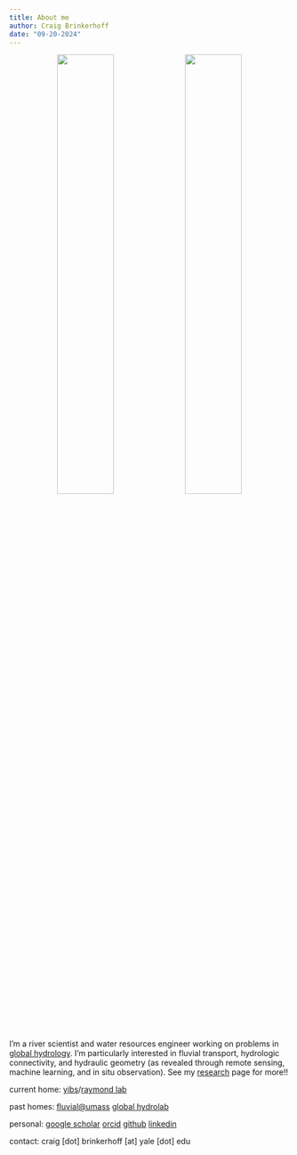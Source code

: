 ```yaml
---
title: About me
author: Craig Brinkerhoff
date: "09-20-2024"
---
```


<center>

![](pic.jpg){width=45%} ![](pic2.jpg){width=45%}

</center>

I’m a river scientist and water resources engineer working on problems in [global hydrology](https://agupubs.onlinelibrary.wiley.com/doi/abs/10.1029/WR022i09Sp0006S){target="_blank"}. I'm particularly interested in fluvial transport, hydrologic connectivity, and hydraulic geometry (as revealed through remote sensing, machine learning, and in situ observation). See my [research](/research/) page for more!!

current home: <a href="https://yibs.yale.edu/" target="_blank">yibs</a>/<a href="https://raymond-lab.yale.edu/" target="_blank">raymond lab</a>

past homes: <a href="https://blogs.umass.edu/cjgleason/" target="_blank">fluvial@umass</a> <a href="https://wp.geog.mcgill.ca/hydrolab/" target="_blank">global hydrolab</a>

personal: <a href="https://scholar.google.com/citations?user=QeBtmYkAAAAJ&hl=en&oi=ao" target="_blank">google scholar</a> <a href="https://orcid.org/0000-0001-6701-4835" target="_blank">orcid</a> <a href="https://github.com/craigbrinkerhoff" target="_blank">github</a> <a href="https://linkedin.com/in/brinkerhoff" target="_blank">linkedin</a>

contact: craig [dot] brinkerhoff [at] yale [dot] edu
